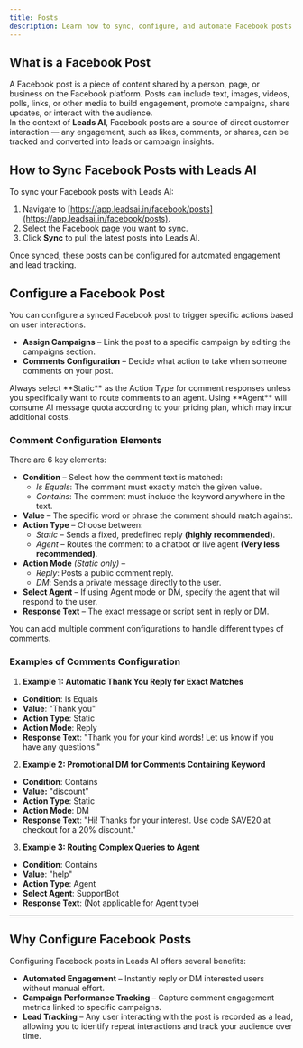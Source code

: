 ```yaml
---
title: Posts
description: Learn how to sync, configure, and automate Facebook posts within Leads AI for lead tracking, campaign management, and auto engagement.
---
```



## What is a Facebook Post

A Facebook post is a piece of content shared by a person, page, or business on the Facebook platform. Posts can include text, images, videos, polls, links, or other media to build engagement, promote campaigns, share updates, or interact with the audience.  
In the context of **Leads AI**, Facebook posts are a source of direct customer interaction — any engagement, such as likes, comments, or shares, can be tracked and converted into leads or campaign insights.

## How to Sync Facebook Posts with Leads AI

To sync your Facebook posts with Leads AI:

1. Navigate to [https://app.leadsai.in/facebook/posts](https://app.leadsai.in/facebook/posts).
2. Select the Facebook page you want to sync.
3. Click **Sync** to pull the latest posts into Leads AI.

Once synced, these posts can be configured for automated engagement and lead tracking.

## Configure a Facebook Post

You can configure a synced Facebook post to trigger specific actions based on user interactions.  

- **Assign Campaigns** – Link the post to a specific campaign by editing the campaigns section.  
- **Comments Configuration** – Decide what action to take when someone comments on your post.

<Note>
Always select **Static** as the Action Type for comment responses unless you specifically want to route comments to an agent. Using **Agent** will consume AI message quota according to your pricing plan, which may incur additional costs.
</Note>

### Comment Configuration Elements

There are 6 key elements:

- **Condition** – Select how the comment text is matched:  
  - *Is Equals*: The comment must exactly match the given value.  
  - *Contains*: The comment must include the keyword anywhere in the text.
- **Value** – The specific word or phrase the comment should match against.
- **Action Type** – Choose between:  
  - *Static* – Sends a fixed, predefined reply **(highly recommended)**.  
  - *Agent* – Routes the comment to a chatbot or live agent **(Very less recommended)**.
- **Action Mode** *(Static only)* –  
  - *Reply*: Posts a public comment reply.  
  - *DM*: Sends a private message directly to the user.
- **Select Agent** – If using Agent mode or DM, specify the agent that will respond to the user.
- **Response Text** – The exact message or script sent in reply or DM.

You can add multiple comment configurations to handle different types of comments.

### Examples of Comments Configuration

1. **Example 1: Automatic Thank You Reply for Exact Matches**

- **Condition**: Is Equals  
- **Value**: "Thank you"  
- **Action Type**: Static  
- **Action Mode**: Reply  
- **Response Text**: "Thank you for your kind words! Let us know if you have any questions."

2. **Example 2: Promotional DM for Comments Containing Keyword**

- **Condition**: Contains  
- **Value:** "discount"  
- **Action Type**: Static  
- **Action Mode**: DM  
- **Response Text**: "Hi! Thanks for your interest. Use code SAVE20 at checkout for a 20% discount."

3. **Example 3: Routing Complex Queries to Agent**

- **Condition**: Contains  
- **Value**: "help"  
- **Action Type**: Agent  
- **Select Agent**: SupportBot  
- **Response Text**: (Not applicable for Agent type) 

---

## Why Configure Facebook Posts

Configuring Facebook posts in Leads AI offers several benefits:

- **Automated Engagement** – Instantly reply or DM interested users without manual effort.  
- **Campaign Performance Tracking** – Capture comment engagement metrics linked to specific campaigns.  
- **Lead Tracking** – Any user interacting with the post is recorded as a lead, allowing you to identify repeat interactions and track your audience over time.